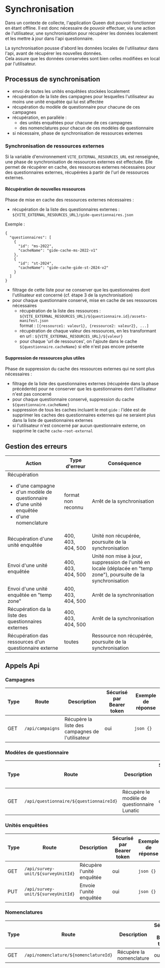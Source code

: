 # Synchronisation

Dans un contexte de collecte, l'application Queen doit pouvoir fonctionner en étant offline. Il est donc nécessaire de pouvoir effectuer, via une action de l'utilisateur, une synchronisation pour récupérer les données localement et les mettre à jour dans l'api questionnaire.

La synchronisation pousse d'abord les données locales de l'utilisateur dans l'api, avant de récupérer les nouvelles données.  
Cela assure que les données conservées sont bien celles modifiées en local par l'utilisateur.

## Processus de synchronisation

- envoi de toutes les unités enquêtées stockées localement
- récupération de la liste des campagnes pour lesquelles l'utilisateur au moins une unité enquêtée qui lui est affectée
- récupération du modèle de questionnaire pour chacune de ces campagnes
- récupération, en parallèle :
  - des unités enquêtées pour chacune de ces campagnes
  - des nomenclatures pour chacun de ces modèles de questionnaire
- si nécessaire, phase de synchronisation de ressources externes

### Synchronisation de ressources externes

Si la variable d'environnement `VITE_EXTERNAL_RESOURCES_URL` est renseignée, une phase de synchronisation de ressources externes est effectuée.
Elle permet de récupérer en cache, des ressources externes nécessaires pour des questionnaires externes, récupérées à partir de l'url de ressources externes.

#### Récupération de nouvelles ressources

Phase de mise en cache des ressources externes nécessaires : 

- récupération de la liste des questionnaires externes : `${VITE_EXTERNAL_RESOURCES_URL}/gide-questionnaires.json`  

Exemple :
```` 
{
  "questionnaires": [
    {
      "id": "ms-2022",
      "cacheName": "gide-cache-ms-2022-v1"
    },
    {
      "id": "st-2024",
      "cacheName": "gide-cache-gide-st-2024-v2"
    }
  ]
}
````

- filtrage de cette liste pour ne conserver que les questionnaires dont l'utilisateur est concerné (cf. étape 3 de la synchronisation)
- pour chaque questionnaire conservé, mise en cache de ses ressources nécessaires
  - récupération de la liste des ressources : `${VITE_EXTERNAL_RESOURCES_URL}/${questionnaire.id}/assets-manifest.json`  
	format : `[{ressource1: valeur1}, {ressource2: valeur2}, ...]`
  - récupération de chaque valeur des ressources, en les transformant en url : `${VITE_EXTERNAL_RESOURCES_URL}/${valeur}`
  - pour chaque 'url de ressources', on l'ajoute dans le cache `${questionnaire.cacheName}` si elle n'est pas encore présente

#### Suppression de ressources plus utiles

Phase de suppression du cache des ressources externes qui ne sont plus nécessaires :

- filtrage de la liste des questionnaires externes (récupérée dans la phase précédente) pour ne conserver que les questionnaires dont l'utilisateur n'est pas concerné
- pour chaque questionnaire conservé, suppression du cache `${questionnaire.cacheName}`
- suppression de tous les caches incluant le mot `gide` : l'idée est de supprimer les caches des questionnaires externes qui ne seraient plus dans la liste de questionnaires externes
- si l'utilisateur n'est concerné par aucun questionnaire externe, on supprime le cache `cache-root-external`

## Gestion des erreurs

| Action                                                                                                                                    | Type d'erreur      | Conséquence                                                                                                        |
| ----------------------------------------------------------------------------------------------------------------------------------------- | ------------------ | ------------------------------------------------------------------------------------------------------------------ |
| Récupération<ul><li>d'une campagne</li><li>d'un modèle de questionnaire</li><li>d'une unité enquêtée</li><li>d'une nomenclature</li></ul> | format non reconnu | Arrêt de la synchronisation                                                                                        |
| Récupération d'une unité enquêtée                                                                                                         | 400, 403, 404, 500 | Unité non récupérée, poursuite de la synchronisation                                                               |
| Envoi d'une unité enquêtée                                                                                                               	| 400, 403, 404, 500 | Unité non mise à jour, suppression de l'unité en locale (déplacée en "temp zone"), poursuite de la synchronisation |
| Envoi d'une unité enquêtée en "temp zone"																																																	| 400, 403, 404, 500 | Arrêt de la synchronisation																																												|
| Récupération da la liste des questionnaires externes																																											| 400, 403, 404, 500 | Arrêt de la synchronisation                                                               |
| Récupération das ressources d'un questionnaire externe																																										| toutes						 | Ressource non récupérée, poursuite de la synchronisation                                                               |


## Appels Api

### Campagnes

| Type | Route            | Description                                      | Sécurisé par Bearer token | Exemple de réponse |
| ---- | ---------------- | ------------------------------------------------ | ------------------------- | ------------------ |
| GET  | `/api/campaigns` | Récupère la liste des campagnes de l'utilisateur | oui                       | `json {}`          |

### Modèles de questionnaire

| Type | Route                                   | Description                                 | Sécurisé par Bearer token | Exemple de réponse |
| ---- | --------------------------------------- | ------------------------------------------- | ------------------------- | ------------------ |
| GET  | `/api/questionnaire/${questionnaireId}` | Récupère le modèle de questionnaire Lunatic | oui                       | `json {}`          |

### Unités enquêtées

| Type | Route                              | Description               | Sécurisé par Bearer token | Exemple de réponse |
| ---- | ---------------------------------- | ------------------------- | ------------------------- | ------------------ |
| GET  | `/api/survey-unit/${surveyUnitId}` | Récupère l'unité enquêtée | oui                       | `json {}`          |
| PUT  | `/api/survey-unit/${surveyUnitId}` | Envoie l'unité enquêtée   | oui                       | `json {}`          |

### Nomenclatures

| Type | Route                                 | Description              | Sécurisé par Bearer token | Exemple de réponse |
| ---- | ------------------------------------- | ------------------------ | ------------------------- | ------------------ |
| GET  | `/api/nomenclature/${nomenclatureId}` | Récupère la nomenclature | oui                       | `json {}`          |
